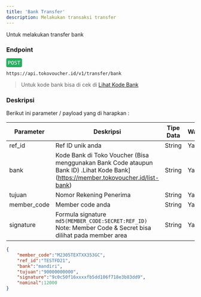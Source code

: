 ```yaml
---
title: 'Bank Transfer'
description: Melakukan transaksi transfer 
---
```



Untuk melakukan transfer bank

### Endpoint
<div style="font-family:monospace;margin-bottom: 12px;">
<span style="color:white;background:#27ae60;border-radius: 4px;padding: 4px;">POST</span>
</div>

```
https://api.tokovoucher.id/v1/transfer/bank
```

> Untuk kode bank bisa di cek di [Lihat Kode Bank](https://member.tokovoucher.id/list-bank)    



### Deskripsi
Berikut ini parameter / payload yang di harapkan :

| Parameter   | Deskripsi                                                                                                              | Tipe Data | Wajib |
|-------------|------------------------------------------------------------------------------------------------------------------------|-----------|-------|
| ref_id      | Ref ID unik anda                                                                                                       | String    | Ya    |
| bank      | Kode Bank di Toko Voucher (Bisa menggunakan Bank Code ataupun Bank ID) .Lihat Kode Bank](https://member.tokovoucher.id/list-bank)                                                                                                          | String    | Ya    |
| tujuan      | Nomor Rekening Penerima                                                                                                      | String    | Ya    |
| member_code | Member code anda                                                                                                       | String    | Ya    |
| signature   | Formula signature `md5(MEMBER_CODE:SECRET:REF_ID)` Note: Member Code & Secret bisa dilihat pada member area | String    | Ya    |


```json title=Contoh
{
    "member_code":"M2305TEXTXX353GC",
    "ref_id":"TESTFD21",
    "bank":"mandiri",
    "tujuan":"90000000000",
    "signature":"9c0c50f16xxxxfb5dd106f718e3b83dd9",
    "nominal":12000
}
```
